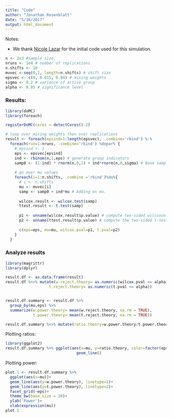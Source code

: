 ```yaml
---
title: "Code"
author: "Jonathan Rosenblatt"
date: "5/16/2017"
output: html_document
---
```


Notes:

- We thank [Nicole Lazar](http://www.stat.uga.edu/people/faculty/nicole-lazar) for the initial code used for this simulation.




```r
n <- 2e3 #Sample size.
nruns <- 1e4 # number of replications
n.shifts <- 10 
muvec <-seq(0,2, length=n.shifts) # shift size
epsvec <- c(0, 0.015, 0.04) # mixing weights
sigma <- 0.2 # variance of active group
alpha <- 0.05 # significance level
```


### Results: 
```r
library(doMC)
library(foreach)

registerDoMC(cores = detectCores()-2)

# loop over mixing weights then over replications
result <- foreach(epsind=1:length(epsvec), .combine='rbind') %:% 
  foreach(run=1:nruns, .combine='rbind') %dopar% {
    # epsind <- 1
    eps <- epsvec[epsind]
    ind <- rbinom(n,1,eps) # generate group indicators
    samp0 <- (1-ind) * rnorm(n,0,1) + ind*rnorm(n,0,sigma) # Base sample.
    
    # go over mu values
    foreach(i=1:n.shifts, .combine ='rbind')%do%{ 
      # i <- n.shifts
      mu <- muvec[i]
      samp <- samp0 + ind*mu # Adding on mu.
      
      wilcox.result <- wilcox.test(samp)
      ttest.result <- t.test(samp)
      
      p1 <- unname(wilcox.result$p.value) # compute two-sided wilcoxon p-value
      p2 <- unname(ttest.result$p.value) # compute the two-sided t-test p-value
      
      c(eps=eps, mu=mu, wilcox.pval=p1, t.pval=p2)
    }
  }
```


### Analyze results
```r
library(magrittr)
library(dplyr)

result.df <- as.data.frame(result)
result.df %<>% mutate(w.reject.theory= as.numeric(wilcox.pval <= alpha),
                   t.reject.theory= as.numeric(t.pval <= alpha))


result.df.summary <- result.df %>%
  group_by(mu,eps) %>%
  summarize(w.power.theory= mean(w.reject.theory, na.rm = TRUE),
            t.power.theory= mean(t.reject.theory, na.rm = TRUE))

result.df.summary %<>% mutate(ratio.theory=w.power.theory/t.power.theory)
```


Plotting ratios:
```r
library(ggplot2)
result.df.summary %>% ggplot(aes(x=mu, y=ratio.theory, color=factor(eps)))+
                               geom_line()
```

Plotting power:
```r
plot.1 <- result.df.summary %>% 
  ggplot(aes(x=mu))+
  geom_line(aes(y=w.power.theory), linetype=1)+ 
  geom_line(aes(y=t.power.theory), linetype=2)+ 
  facet_grid(~eps)+
  theme_bw(base_size = 20)+
  ylab('Power')+
  xlab(expression(mu))
plot.1
```
